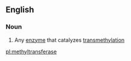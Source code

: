 ==English==

===Noun===
{{wikipedia}}
{{en-noun}}

# {{context|enzyme|lang=en}} Any [[enzyme]] that catalyzes [[transmethylation]]

[[pl:methyltransferase]]